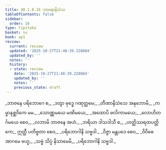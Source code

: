 ```yaml
---
title: 40.1.8.16 ဘာဇနာနိသံသ
tableOfContents: false
sidebar:
  order: 16
type: tipitaka
basket: su
book: ap1
review:
  current: review
  updated: '2025-10-27T21:48:39.228084'
  updated_by: ''
  notes: ''
  history:
  - state: review
    date: '2025-10-27T21:48:39.228084'
    updated_by: ''
    notes: ''
    previous_state: draft
---
```



<ReviewStatus review={frontmatter.review} showDetails={true} />

<HypothesisAnnotation frontmatter={frontmatter} />

<DynamicBreadcrumb />

<Division number="132" book="ap1" e="ch" v="20" p="362">

<Paragraph number="4429" type="verses" book="ap1">
_ဘာဇနေ ပရိဘောဂေ စ,_  
_ဒတွာ ဗုဒ္ဓေ ဂဏုတ္တမေ;_  
_တီဏာနိသံသေ အနုဘောမိ,_  
_ကမ္မာနုစ္ဆဝိကေ မမ._  

</Paragraph>

</Division>
<Division number="133" book="ap1" e="ch" v="20" p="362">

<Paragraph number="4430" type="verses" book="ap1">
_သောဏ္ဏမယေ မဏိမယေ,_  
_အထောပိ ဖလိကာမယေ;_  
_လောဟိတင်္ဂမယေ စေဝ,_  
_လဘာမိ ဘာဇနေ အဟံ._  

</Paragraph>

</Division>
<Division number="134" book="ap1" e="ch" v="20" p="362">

<Paragraph number="4431" type="verses" book="ap1">
_ဘရိယာ ဒါသဒါသီ စ,_  
_ဟတ္ထိဿရထပတ္တိကေ;_  
ဣတ္ထီ ပတိဗ္ဗတာ စေဝ,_  
_ပရိဘောဂါနိ သဗ္ဗဒါ._  

</Paragraph>

</Division>
<Division number="135" book="ap1" e="ch" v="20" p="362">

<Paragraph number="4432" type="verses" book="ap1">
_ဝိဇ္ဇာ မန္တပဒေ စေဝ,_  
_ဝိဝိဓေ အာဂမေ ဗဟူ;_  
_သဗ္ဗံ သိပ္ပံ နိသာမေမိ,_  
_ပရိဘောဂါနိ သဗ္ဗဒါ._
</Paragraph>
</Division>